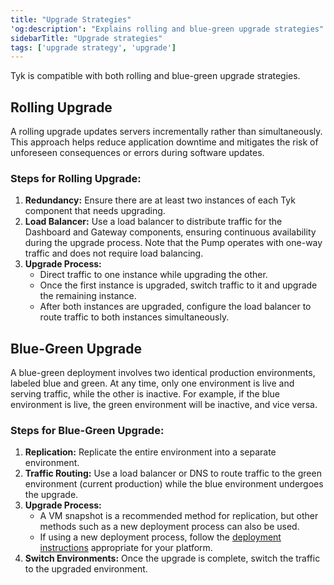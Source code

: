 ```yaml
---
title: "Upgrade Strategies"
'og:description': "Explains rolling and blue-green upgrade strategies"
sidebarTitle: "Upgrade strategies"
tags: ['upgrade strategy', 'upgrade']
---
```


Tyk is compatible with both rolling and blue-green upgrade strategies.

## Rolling Upgrade

A rolling upgrade updates servers incrementally rather than simultaneously. This approach helps reduce application downtime and mitigates the risk of unforeseen consequences or errors during software updates.

### Steps for Rolling Upgrade:
1. **Redundancy:** Ensure there are at least two instances of each Tyk component that needs upgrading.
2. **Load Balancer:** Use a load balancer to distribute traffic for the Dashboard and Gateway components, ensuring continuous availability during the upgrade process. Note that the Pump operates with one-way traffic and does not require load balancing.
3. **Upgrade Process:**
   - Direct traffic to one instance while upgrading the other.
   - Once the first instance is upgraded, switch traffic to it and upgrade the remaining instance.
   - After both instances are upgraded, configure the load balancer to route traffic to both instances simultaneously.

## Blue-Green Upgrade

A blue-green deployment involves two identical production environments, labeled blue and green. At any time, only one environment is live and serving traffic, while the other is inactive. For example, if the blue environment is live, the green environment will be inactive, and vice versa.

### Steps for Blue-Green Upgrade:
1. **Replication:** Replicate the entire environment into a separate environment.
2. **Traffic Routing:** Use a load balancer or DNS to route traffic to the green environment (current production) while the blue environment undergoes the upgrade.
3. **Upgrade Process:**
   - A VM snapshot is a recommended method for replication, but other methods such as a new deployment process can also be used.
   - If using a new deployment process, follow the [deployment instructions](/getting-started/installation) appropriate for your platform.
4. **Switch Environments:** Once the upgrade is complete, switch the traffic to the upgraded environment.
